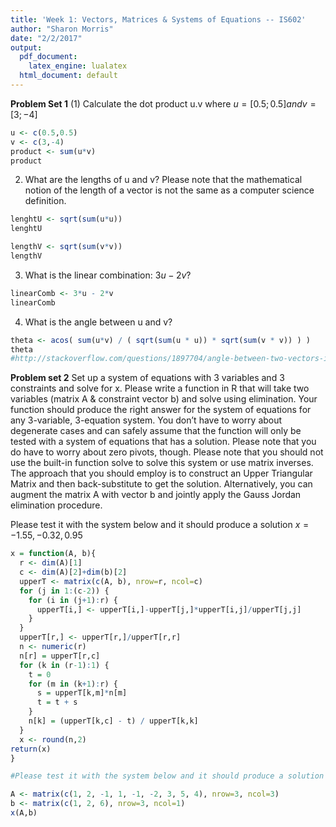 ```yaml
---
title: 'Week 1: Vectors, Matrices & Systems of Equations -- IS602'
author: "Sharon Morris"
date: "2/2/2017"
output:
  pdf_document: 
    latex_engine: lualatex
  html_document: default
---
```


**Problem Set 1**
(1) Calculate the dot product u.v where $u = [0.5; 0.5] and v = [3; −4]$

```r
u <- c(0.5,0.5)
v <- c(3,-4)
product <- sum(u*v)
product
```

(2) What are the lengths of u and v? Please note that the mathematical notion of the
length of a vector is not the same as a computer science definition.

```r
lenghtU <- sqrt(sum(u*u))
lenghtU

lengthV <- sqrt(sum(v*v))
lengthV
```

(3) What is the linear combination: $3u − 2v$?

```r
linearComb <- 3*u - 2*v
linearComb
```

(4) What is the angle between u and v?

```r
theta <- acos( sum(u*v) / ( sqrt(sum(u * u)) * sqrt(sum(v * v)) ) )
theta
#http://stackoverflow.com/questions/1897704/angle-between-two-vectors-in-r
```


**Problem set 2**
Set up a system of equations with 3 variables and 3 constraints and solve for x. Please write a function in R that will take two variables (matrix A & constraint vector b) and solve using elimination. Your function should produce the right answer for the system of equations for any 3-variable, 3-equation system. You don’t have to worry about degenerate cases and can safely assume that the function will only be tested with a system of equations that has a solution. Please note that you do have to worry about zero pivots, though. Please note that you should not use the built-in function solve to solve this system or use matrix inverses. The approach that you should employ is to construct an Upper Triangular Matrix and then back-substitute to get the solution. Alternatively, you can augment the matrix A with vector b and jointly apply the Gauss Jordan elimination procedure.

Please test it with the system below and it should produce a solution $x = -1.55, -0.32, 0.95$
    
    
```r
x = function(A, b){
  r <- dim(A)[1]
  c <- dim(A)[2]+dim(b)[2]
  upperT <- matrix(c(A, b), nrow=r, ncol=c)
  for (j in 1:(c-2)) {
    for (i in (j+1):r) {
      upperT[i,] <- upperT[i,]-upperT[j,]*upperT[i,j]/upperT[j,j]  
    }
  }
  upperT[r,] <- upperT[r,]/upperT[r,r]
  n <- numeric(r)
  n[r] = upperT[r,c]
  for (k in (r-1):1) {
    t = 0
    for (m in (k+1):r) {
      s = upperT[k,m]*n[m]
      t = t + s
    }
    n[k] = (upperT[k,c] - t) / upperT[k,k]
  }
  x <- round(n,2)
return(x)
}
```


```r
#Please test it with the system below and it should produce a solution x=[−1.55,−0.32,0.95]

A <- matrix(c(1, 2, -1, 1, -1, -2, 3, 5, 4), nrow=3, ncol=3) 
b <- matrix(c(1, 2, 6), nrow=3, ncol=1)
x(A,b)
```

